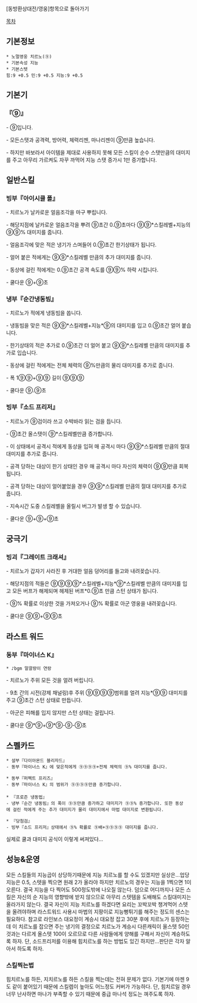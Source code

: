 [동방환상대전/영웅]항목으로 돌아가기

[[목차]]
== 기본정보 ==
 * 노멀영웅 치르노(⑨)
 * 기본속성 지능
 * 기본스텟
 힘:9 +0.5 민:9 +0.5 지능:9 +0.5

== 기본기 == 

=== 『⑨』 ===

- ⑨입니다.

- 모든스탯과 공격력, 방어력, 체력리젠, 마나리젠이 ⑨만큼 높습니다.

- 하지만 바보라서 아이템을 제대로 사용하지 못해  모든 스킬이 순수 스탯만큼의 대미지를 주고 아무리 가르켜도 자꾸 까먹어 지능 스탯 증가시 1만 증가합니다.
 
== 일반스킬 == 
=== 빙부『아이시클 폴』 ===

- 치르노가 날카로운 얼음조각을 마구 뿌립니다.

- 해당지점에 날카로운 얼음조각을 뿌려 ⑨초간 0.⑨초마다 ⑨⑨*스킬레벨+지능의⑨⑨% 대미지를 줍니다.

- 얼음조각에 맞은 적은 냉기가 스며들어 0.⑨초간 한기상태가 됩니다.

- 얼어 붙은 적에게는 ⑨⑨*스킬레벨 만큼의 추가 대미지를 줍니다.

- 동상에 걸린 적에게는 0.⑨초간 공격 속도를 ⑨⑨% 하락 시킵니다.

- 쿨다운 ⑨+⑨초

=== 냉부『순간냉동빔』 ===

- 치르노가 적에게 냉동빔을 쏩니다.

- 냉동빔을 맞은 적은 ⑨⑨*스킬레벨+지능*⑨의 대미지를 입고 0.⑨초간 얼어 붙습니다.

- 한기상태의 적은 추가로 0.⑨초간 더 얼어 붙고 ⑨⑨*스킬레벨 만큼의 대미지를 추가로 입습니다.

- 동상에 걸린 적에게는 전체 체력의 ⑨%만큼의 물리 대미지를 추가로 줍니다.

- 폭 1⑨⑨+⑨⑨ 길이 ⑨⑨⑨

- 쿨다운 ⑨.⑨초
 
=== 빙부『소드 프리저』 === 

- 치르노가 ⑨검이라 쓰고 수박바라 읽는 검을 듭니다.

- ⑨초간 올스탯이 ⑨*스킬레벨만큼 증가합니다.

- 이 상태에서 공격시 적에게 동상을 입혀 매 공격시 마다 ⑨⑨*스킬레벨 만큼의 절대 대미지를 추가로 줍니다.

- 공격 당하는 대상이 한기 상태인 경우 매 공격시 마다 자신의 체력이 ⑨⑨만큼 회복됩니다.

- 공격 당하는 대상이 얼어붙었을 경우 ⑨⑨*스킬레벨 만큼의 절대 대미지를 추가로 줍니다.

- 지속시간 도중 스킬레벨을 올릴시 버그가 발생 할 수 있습니다.

- 쿨다운 ⑨+⑨+⑨초

== 궁극기 ==
=== 빙괴『그레이트 크래셔』 ===

- 치르노가 갑자기 사라진 후 거대한 얼음 덩어리를 들고와 내려꽂습니다.

- 해당지점의 적들은 ⑨⑨⑨⑨*스킬레벨+지능*⑨*스킬레벨 만큼의 대미지를 입고 모든 버프가 해제되며 헤제된 버프*0.⑨초 만큼 스턴 상태가 됩니다.

- ⑨% 확률로 이상한 것을 가져오거나 ⑨% 확률로 아군 영웅을 내려꽂습니다.

- 쿨다운 ⑨⑨+⑨⑨초

== 라스트 워드 ==
=== 동부『마이너스 K』 ===
 * ♪bgm 말괄량이 연랑

- 치르노가 주위 모든 것을 얼려 버립니다.

- 9초 간의 시전(강제 채널링)후 주위 ⑨⑨⑨⑨범위를 얼려 지능*⑨⑨ 대미지를 주고 ⑨초간 스턴 상태로 만듭니다.

- 아군은 피해를 입지 않지만 스턴 상태는 걸립니다.

- 쿨다운 ⑨*⑨+⑨*⑨-⑨-⑨초

== 스펠카드 ==

 * 설부『다이아몬드 블리자드』
 - 동부『마이너스 K』에 맞은적에게 ⑨⑨⑨⑨+전체 체력의 ⑨% 대미지를 줍니다.

 * 동부『퍼펙트 프리즈』
 - 동부『마이너스 K』의 범위가 ⑨⑨⑨⑨만큼 증가합니다.
 
 * 『프로즌 냉동법』
 - 냉부『순간 냉동빔』의 폭이 ⑨⑨만큼 증가하고 대미지가 ⑨⑨% 증가합니다. 또한 동상에 걸린 적에게 주는 추가 대미지가 물리 대미지에서 마법 대미지로 변환됩니다.

 * 『당첨검』
 - 빙부『소드 프리저』상태에서 ⑨% 확률로 ⑨배+⑨⑨⑨⑨ 대미지를 줍니다.

실제로 쿨과 대미지 공식이 이렇게 써져있다...

== 성능&운영 ==
모든 스킬들의 지능곱이 상당하기때문에 지능 치르노를 할 수도 있겠지만 실상은...업당 지능은 0.5, 스텟을 찍으면 원래 2가 올라야 하지만 치르노의 경우는 지능을 1찍으면 1이 오른다. 결국 지능을 다 찍어도 500정도밖에 나오질 않는다. 덤으로 어디까지나 모든 스킬은 자신의 순 지능의 영향밖에 받지 않으므로 아무리 스텟템을 도배해도 스킬대미지는 올라가지 않는다. 결국 자신이 지능 치르노를 하겠다면 요리는 꼬박꼬박 챙겨먹어 스텟을 올려야하며 라스트워드 사용시 마법의 지팡이로 지능뻥튀기를 해주는 정도의 센스는 필요하다. 참고로 라인보스 대요정이 계승시 대요정 잡고 30분 후에 치르노가 등장하는데 이 치르노를 잡으면 주는 냉기의 결정으로 치르노가 계승시 다른캐릭이 올스텟 50인것과는 다르게 올스텟 100이 오르므로 다른 사람들에게 양해를 구해서 자신이 계승하도록 하자.
단, 소드프리저를 이용해 힘치르노를 하는 방법도 있긴 하지만...판단은 각자 알아서 하도록 하자.

=== 스킬찍는법 ===
힘치르노를 하든, 지치르노를 하든 스킬을 찍는데는 전혀 문제가 없다. 기본기에 마젠 9도 같이 붙어있기 때문에 스킬렙이 높아도 어느정도 커버가 가능하다. 단, 힘치르일 경우 너무 난사하면 마나가 부족할 수 있기 때문에 중급 마나석 정도는 껴주도록 하자.
